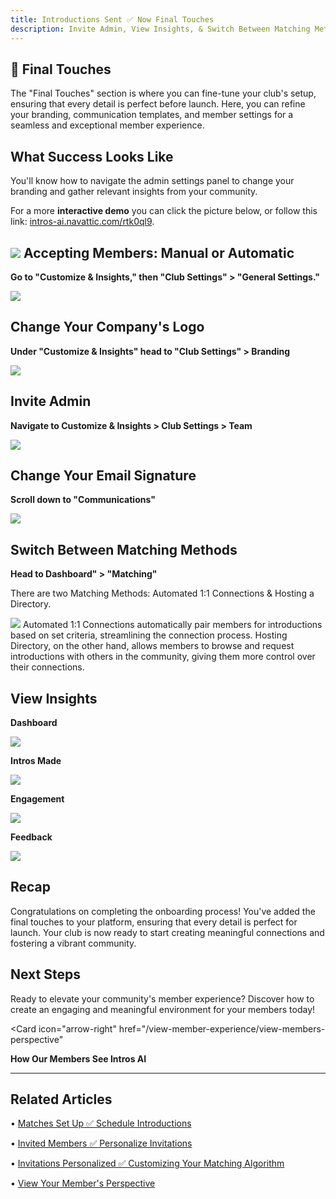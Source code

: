 ```yaml
---
title: Introductions Sent ✅ Now Final Touches
description: Invite Admin, View Insights, & Switch Between Matching Methods.
---
```


## 🎂 Final Touches

The "Final Touches" section is where you can fine-tune your club's setup, ensuring that every detail is perfect before launch. Here, you can refine your branding, communication templates, and member settings for a seamless and exceptional member experience.

What Success Looks Like
-----------------------

You'll know how to navigate the admin settings panel to change your branding and gather relevant insights from your community.

For a more **interactive demo** you can click the picture below, or follow this link: [intros-ai.navattic.com/rtk0ql9](https://intros-ai.navattic.com/rtk0ql9). 

![](/images/final-touch1.png)
Accepting Members: Manual or Automatic
--------------------------------------

**Go to "Customize & Insights," then "Club Settings" > "General Settings."**

![](/images/final-touch2.png)

Change Your Company's Logo
--------------------------

**Under "Customize & Insights" head to "Club Settings" > Branding**

![](/images/final-touch3.png)

Invite Admin
------------

**Navigate to Customize & Insights > Club Settings > Team**

![](/images/final-touch4.png)

Change Your Email Signature
---------------------------

**Scroll down to "Communications"**

![](/images/final-touch5.png)

**Switch Between Matching Methods**
-----------------------------------

**Head to Dashboard" > "Matching"**

There are two Matching Methods: Automated 1:1 Connections & Hosting a Directory.

![](/images/final-touch6.png)
<Note>
Automated 1:1 Connections automatically pair members for introductions based on set criteria, streamlining the connection process. Hosting Directory, on the other hand, allows members to browse and request introductions with others in the community, giving them more control over their connections.


</Note>

View Insights
-------------

**Dashboard**

![](/images/final-touch7.png)

**Intros Made**

![](/images/final-touch8.png)

**Engagement**

![](/images/final-touch9.png)

**Feedback**

![](/images/final-touch10.png)

Recap
-----

Congratulations on completing the onboarding process! You've added the final touches to your platform, ensuring that every detail is perfect for launch. Your club is now ready to start creating meaningful connections and fostering a vibrant community.

Next Steps
----------

Ready to elevate your community's member experience? Discover how to create an engaging and meaningful environment for your members today!

<Card
    icon="arrow-right"
    href="/view-member-experience/view-members-perspective"
>
**How Our Members See Intros AI**
</Card>

* * *

## Related Articles

• [Matches Set Up ✅ Schedule Introductions](/getting-started/matches-setup)

• [Invited Members ✅ Personalize Invitations](/getting-started/invited-members)

• [Invitations Personalized ✅ Customizing Your Matching Algorithm](/getting-started/invitations-personalized)

• [View Your Member's Perspective](/view-member-experience/view-members-perspective)